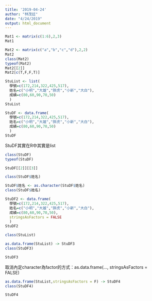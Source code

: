 ```yaml
---
title: '2019-04-24'
author: "林茂廷"
date: "4/24/2019"
output: html_document
---
```


```r
Mat1 <- matrix(c(1:6),2,3)
Mat1
```
```r
Mat2 <- matrix(c("a","b","c","d"),2,2)
Mat2
class(Mat2)
typeof(Mat2)
Mat2[[2]]
Mat2[c(T,F,F,T)]
```

```r
StuList <- list(
  學號=c(172,214,322,425,517),
  姓名=c("小明","大雄","胖虎","小新","大白"),
  成績=c(80,60,90,70,50)
  )
StuList 
```

```r
StuDF <- data.frame(
  學號=c(172,214,322,425,517),
  姓名=c("小明","大雄","胖虎","小新","大白"),
  成績=c(80,60,90,70,50)
  )
StuDF 
```
StuDF其實在R中其實是list
```r
class(StuDF)
typeof(StuDF)
```

```r
StuDF[[2]][[3]]
```

```r
class(StuDF$姓名)
```
```r
StuDF$姓名 <- as.character(StuDF$姓名)
class(StuDF$姓名)
```
```r
StuDF2 <- data.frame(
  學號=c(172,214,322,425,517),
  姓名=c("小明","大雄","胖虎","小新","大白"),
  成績=c(80,60,90,70,50),
  stringsAsFactors = FALSE
  )
StuDF2 
```

```r
class(StuList)
```

```r
as.data.frame(StuList) -> StuDF3
class(StuDF3)
```
```r
StuDF3
```
取消內定character為factor的方式：as.data.frame(..., stringsAsFactors = FALSE)
```r
as.data.frame(StuList,stringsAsFactors = F) -> StuDF4
class(StuDF4)
```
```r
StuDF4
```

